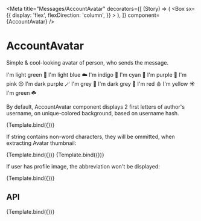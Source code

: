 

<Meta
	title="Messages/AccountAvatar"
	decorators={[
		(Story) => (
			<Box
				sx={{
					display: 'flex',
					flexDirection: 'column',
				}}
			>
				<Story />
			</Box>
		),
	]}
	component={AccountAvatar}
/>

# AccountAvatar

Simple & cool-looking avatar of person, who sends the message.

<Canvas>
	<Story name="Overview">
		<MessageBox author={{ username: 'A' }} position="single" orientation="left" component={MessageText}>
			I'm light green 🥗
		</MessageBox>
		<MessageBox author={{ username: 'B' }} position="single" orientation="left" component={MessageText}>
			I'm light blue ☁️
		</MessageBox>
		<MessageBox author={{ username: 'C' }} position="single" orientation="left" component={MessageText}>
			I'm indigo 🥶
		</MessageBox>
		<MessageBox author={{ username: 'D' }} position="single" orientation="left" component={MessageText}>
			I'm cyan 🤷
		</MessageBox>
		<MessageBox author={{ username: 'E' }} position="single" orientation="left" component={MessageText}>
			I'm purple 💅
		</MessageBox>
		<MessageBox author={{ username: 'F' }} position="single" orientation="left" component={MessageText}>
			I'm pink 😍
		</MessageBox>
		<MessageBox author={{ username: 'G' }} position="single" orientation="left" component={MessageText}>
			I'm dark purple 🪄
		</MessageBox>
		<MessageBox author={{ username: 'H' }} position="single" orientation="left" component={MessageText}>
			I'm grey 🧱
		</MessageBox>
		<MessageBox author={{ username: 'I' }} position="single" orientation="left" component={MessageText}>
			I'm dark grey 🥷
		</MessageBox>
		<MessageBox author={{ username: 'J' }} position="single" orientation="left" component={MessageText}>
			I'm red 🩸
		</MessageBox>
		<MessageBox author={{ username: 'K' }} position="single" orientation="left" component={MessageText}>
			I'm yellow ☀️
		</MessageBox>
		<MessageBox author={{ username: 'L' }} position="single" orientation="left" component={MessageText}>
			I'm green ☘️
		</MessageBox>
	</Story>
</Canvas>

By default, AccountAvatar component displays 2 first letters of author's username, on unique-colored background, based on username hash.

<Canvas>
	<Story args={{ username: 'My Name Is Longer Than 2 Words' }} name="Placeholder">
		{Template.bind({})}
	</Story>
</Canvas>

If string contains non-word characters, they will be ommitted, when extracting Avatar thumbnail:

<Canvas>
	<Story args={{ username: '"With" \'Non word characters' }} name="Non word characters">
		{Template.bind({})}
	</Story>
	<Story args={{ username: 'Ít Šupports Unicode!' }} name="Non word characters (unicode)">
		{Template.bind({})}
	</Story>
</Canvas>

If user has profile image, the abbreviation won't be displayed:

<Canvas>
	<Story
		args={{ username: "I'm not displayed!", profileUrl: 'https://picsum.photos/200/200' }}
		name="Custom profile image"
	>
		{Template.bind({})}
	</Story>
</Canvas>

## API

<Canvas>
	<Story args={{ username: 'Change Me' }} name="API">
		{Template.bind({})}
	</Story>
</Canvas>

<ArgsTable story="API" />
